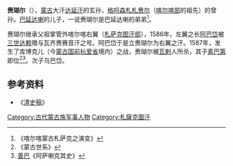 '''赉瑚尔'''（{{bd|1562年||1587年||}}），[[鞑靼_(蒙古)|蒙古]]大汗[[达延汗|达延汗]]的玄孙，[[格哷森札札赉尔|格哷森札札赉尔]]（[[喀尔喀部|喀尔喀部]]的祖先）的曾孙。[[巴延达喇|巴延达喇]]的儿子，一说赉瑚尔是巴延达喇的弟弟<ref>《喀尔喀蒙古札萨克之演变》</ref>。

赉瑚尔继承父祖掌管外喀尔喀右翼（[[札萨克图汗部|札萨克图汗部]]），1586年，左翼之长[[阿巴岱|阿巴岱]]被[[三世达赖|三世达赖]]赠与瓦齐赉赛音汗之号。阿巴岱于是立赉瑚尔为右翼之汗。1587年，发生了库博克儿（今[[蒙古国|蒙古国]][[前杭爱省|前杭爱省]]境内）之战，赉瑚尔被[[瓦剌|瓦剌]]人所杀，其子[[素巴第|素巴第]]即位<ref>《蒙古世系》</ref><ref>[[善巴|善巴]]《阿萨喇克其史》</ref>。次子乌巴岱。

==参考资料==
*《[[清史稿|清史稿]]》

[[Category:古代蒙古族军事人物|Category:古代蒙古族军事人物]]
[[Category:札薩克圖汗|Category:札薩克圖汗]]